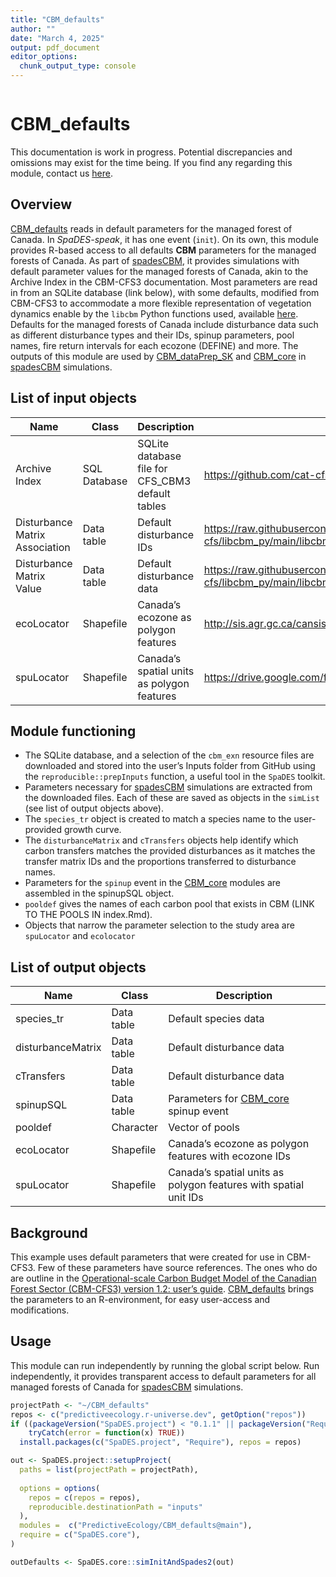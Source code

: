 ```yaml
---
title: "CBM_defaults"
author: ""
date: "March 4, 2025"
output: pdf_document
editor_options: 
  chunk_output_type: console
---
```

```r
```
# CBM_defaults

:::{.rmdimportant}
This documentation is work in progress. Potential discrepancies and omissions may exist for the time being. If you find any regarding this module, contact us [here]("https://github.com/PredictiveEcology/CBM_defaults/issues").
:::

## Overview

[CBM_defaults](https://github.com/PredictiveEcology/CBM_defaults.git) reads in default parameters for the managed forest of Canada. In *SpaDES-speak*, it has one event (`init`). On its own, this module provides R-based access to all defaults **CBM** parameters for the managed forests of Canada. As part of [spadesCBM](https://github.com/PredictiveEcology/spadesCBM.git), it provides simulations with default parameter values for the managed forests of Canada, akin to the Archive Index in the CBM-CFS3 documentation. Most parameters are read in from an SQLite database (link below), with some defaults, modified from CBM-CFS3 to accommodate a more flexible representation of vegetation dynamics enable by the `libcbm` Python functions used, available [here](https://github.com/cat-cfs/libcbm_py/tree/main/libcbm/resources/cbm_exn). Defaults for the managed forests of Canada include disturbance data such as different disturbance types and their IDs, spinup parameters, pool names, fire return intervals for each ecozone (DEFINE) and more. The outputs of this module are used by [CBM_dataPrep_SK](https://github.com/PredictiveEcology/CBM_dataPrep_SK.git) and [CBM_core](https://github.com/PredictiveEcology/CBM_core.git) in [spadesCBM](https://github.com/PredictiveEcology/spadesCBM.git) simulations.

## List of input objects

| Name | Class | Description | Source |
|------------------|------------------|-------------------|------------------|
| Archive Index | SQL Database | SQLite database file for CFS_CBM3 default tables | <https://github.com/cat-cfs/libcbm_py/tree/main/libcbm/resources/cbm_defaults_db> |
| Disturbance Matrix Association | Data table | Default disturbance IDs | <https://raw.githubusercontent.com/cat-cfs/libcbm_py/main/libcbm/resources/cbm_exn/disturbance_matrix_association.csv> |
| Disturbance Matrix Value | Data table | Default disturbance data | <https://raw.githubusercontent.com/cat-cfs/libcbm_py/main/libcbm/resources/cbm_exn/disturbance_matrix_value.csv> |
| ecoLocator | Shapefile | Canada's ecozone as polygon features | <http://sis.agr.gc.ca/cansis/nsdb/ecostrat/zone/ecozone_shp.zip> |
| spuLocator | Shapefile | Canada's spatial units as polygon features | <https://drive.google.com/file/d/1D3O0Uj-s_QEgMW7_X-NhVsEZdJ29FBed> |


## Module functioning

- The SQLite database, and a selection of the `cbm_exn` resource files are downloaded and stored into the user's Inputs folder from GitHub using the `reproducible::prepInputs` function, a useful tool in the `SpaDES` toolkit.
- Parameters necessary for [spadesCBM](https://github.com/PredictiveEcology/spadesCBM.git) simulations are extracted from the downloaded files. Each of these are saved as objects in the `simList` (see list of output objects above).
- The `species_tr` object is created to match a species name to the user-provided growth curve.
- The `disturbanceMatrix` and `cTransfers` objects help identify which carbon transfers matches the provided disturbances as it matches the transfer matrix IDs and the proportions transferred to disturbance names.
- Parameters for the `spinup` event in the [CBM_core](https://github.com/PredictiveEcology/CBM_core.git) modules are assembled in the spinupSQL object.
- `pooldef` gives the names of each carbon pool that exists in CBM (LINK TO THE POOLS IN index.Rmd).
- Objects that narrow the parameter selection to the study area are `spuLocator` and `ecolocator` 

## List of output objects

| Name              | Class      | Description                          |
|-------------------|------------|--------------------------------------|
| species_tr        | Data table | Default species data             |
| disturbanceMatrix | Data table | Default disturbance data             |
| cTransfers        | Data table | Default disturbance data             |
| spinupSQL         | Data table | Parameters for [CBM_core](https://github.com/PredictiveEcology/CBM_core.git) spinup event |
| pooldef           | Character  | Vector of pools                      |
| ecoLocator | Shapefile | Canada's ecozone as polygon features with ecozone IDs |
| spuLocator | Shapefile | Canada's spatial units as polygon features with spatial unit IDs |

## Background

This example uses default parameters that were created for use in CBM-CFS3. Few of these parameters have source references. The ones who do are outline in the [Operational-scale Carbon Budget Model of the Canadian Forest Sector (CBM-CFS3) version 1.2: user’s guide](https://osdp-psdo.canada.ca/dp/en/search/metadata/NRCAN-CFS-1-7570539d-a457-43ef-9215-584ad612f409). [CBM_defaults](https://github.com/PredictiveEcology/CBM_defaults.git) brings the parameters to an R-environment, for easy user-access and modifications.

## Usage
This module can run independently by running the global script below. Run independently, it provides transparent access to default parameters for all managed forests of Canada for [spadesCBM](https://github.com/PredictiveEcology/spadesCBM.git) simulations. 

```r
projectPath <- "~/CBM_defaults"
repos <- c("predictiveecology.r-universe.dev", getOption("repos"))
if ((packageVersion("SpaDES.project") < "0.1.1" || packageVersion("Require") < "1.0.1.9002") |>
    tryCatch(error = function(x) TRUE))
  install.packages(c("SpaDES.project", "Require"), repos = repos)

out <- SpaDES.project::setupProject(
  paths = list(projectPath = projectPath),
  
  options = options(
    repos = c(repos = repos),
    reproducible.destinationPath = "inputs"
  ),
  modules =  c("PredictiveEcology/CBM_defaults@main"),
  require = c("SpaDES.core"),
)

outDefaults <- SpaDES.core::simInitAndSpades2(out)
```
